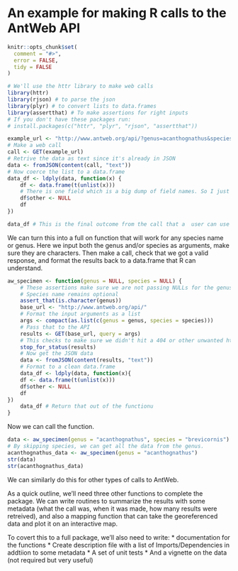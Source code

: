 # An example for making R calls to the AntWeb API

```r
knitr::opts_chunk$set(
  comment = "#>",
  error = FALSE,
  tidy = FALSE
)
```


```r
# We'll use the httr library to make web calls
library(httr) 
library(rjson) # to parse the json
library(plyr) # to convert lists to data.frames
library(assertthat) # To make assertions for right inputs
# If you don't have these packages run:
# install.packages(c("httr", "plyr", "rjson", "assertthat"))
```

```r
example_url <- "http://www.antweb.org/api/?genus=acanthognathus&species=brevicornis"
# Make a web call
call <- GET(example_url)
# Retrive the data as text since it's already in JSON
data <- fromJSON(content(call, "text"))
# Now coerce the list to a data.frame
data_df <- ldply(data, function(x) { 
	df <- data.frame(t(unlist(x)))
	# There is one field which is a big dump of field names. So I just remove it here
	df$other <- NULL
	df
})

data_df # This is the final outcome from the call that a  user can use downstream.
```



We can turn this into a full on function that will work for any species name or genus. Here we input both the genus and/or species as arguments, make sure they are characters. Then make a call, check that we got a valid response, and format the results back to a data.frame that R can understand.


```r
aw_specimen <- function(genus = NULL, species = NULL) {
	# These assertions make sure we are not passing NULLs for the genus
	# Species name remains optional
	assert_that(is.character(genus))
	base_url <- "http://www.antweb.org/api/"
	# Format the input arguments as a list
	args <- compact(as.list(c(genus = genus, species = species)))
	# Pass that to the API
	results <- GET(base_url, query = args)
	# This checks to make sure we didn't hit a 404 or other unwanted http response codes
	stop_for_status(results)
	# Now get the JSON data
	data <- fromJSON(content(results, "text"))
	# Format to a clean data.frame
	data_df <- ldply(data, function(x){ 
	df <- data.frame(t(unlist(x)))
	df$other <- NULL
	df
})
	data_df # Return that out of the functionu
}
```

Now we can call the function.

```r
data <- aw_specimen(genus = "acanthognathus", species = "brevicornis")
# By skipping species, we can get all the data from the genus.
acanthognathus_data <- aw_specimen(genus = "acanthognathus")
str(data)
str(acanthognathus_data)
```

We can similarly do this for other types of calls to AntWeb.  

As a quick outline, we'll need three other functions to complete the package.
We can write routines to summarize the results with some metadata (what the call was, when it was made, how many results were retreived), and also a mapping function that can take the georeferenced data and plot it on an interactive map.

To covert this to a full package, we'll also need to write:
* documentation for the functions
* Create description file with a list of Imports/Dependencies in addtiion to some metadata
* A set of unit tests
* And a vignette on the data (not required but very useful)

